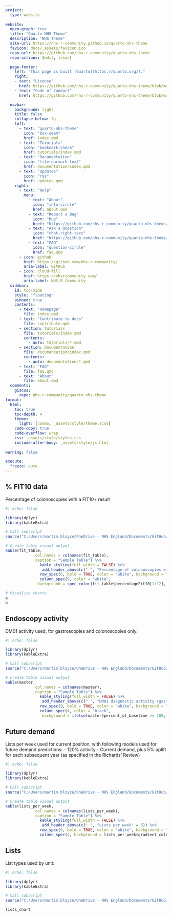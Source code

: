 ---
project:
  type: website
    
website:
  open-graph: true
  title: "Quarto NHS Theme"
  description: "NHS Theme"
  site-url: https://nhs-r-community.github.io/quarto-nhs-theme
  favicon: docs/_assets/favicon.ico
  repo-url: https://github.com/nhs-r-community/quarto-nhs-theme
  repo-actions: [edit, issue]

  page-footer:
    left: "This page is built [Quarto](https://quarto.org/)."
    right:
    - text: "License"
      href: https://github.com/nhs-r-community/quarto-nhs-theme/blob/main/LICENCE
    - text: "Code of Conduct"
      href: https://github.com/nhs-r-community/quarto-nhs-theme/blob/main/CODE_OF_CONDUCT.md

  navbar:
    background: light
    title: false
    collapse-below: lg
    left:
      - text: "quarto-nhs-theme"
        icon: "box-seam"
        href: index.qmd
      - text: "Tutorials"
        icon: "bookmark-check"
        href: tutorials/index.qmd
      - text: "Documentation"
        icon: "file-earmark-text"
        href: documentation/index.qmd
      - text: "Updates"
        icon: "rss"
        href: updates.qmd
    right:
      - text: "Help"
        menu:
          - text: "About"
            icon: "info-circle"
            href: about.qmd
          - text: "Report a Bug"
            icon: "bug"
            href: "https://github.com/nhs-r-community/quarto-nhs-theme/issues"
          - text: "Ask a Question"
            icon: "chat-right-text"
            href: "https://github.com/nhs-r-community/quarto-nhs-theme/discussions"
          - text: "FAQ"
            icon: "question-circle"
            href: faq.qmd
      - icon: github
        href: https://github.com/nhs-r-community/
        aria-label: GitHub
      - icon: cloud-fill
        href: https://nhsrcommunity.com/
        aria-label: NHS-R Community
  sidebar:
    id: toc-side
    style: "floating"
    pinned: true
    contents:
      - text: "Homepage" 
        file: index.qmd
      - text: "Contribute to docs"
        file: contribute.qmd
      - section: Tutorials
        file: tutorials/index.qmd
        contents: 
          - auto: tutorials/*.qmd
      - section: Documentation
        file: documentation/index.qmd
        contents: 
          - auto: documentation/*.qmd
      - text: "FAQ"
        file: faq.qmd
      - text: "About"
        file: about.qmd
  comments:
    giscus:
      repo: nhs-r-community/quarto-nhs-theme
format:
  html:
    toc: true
    toc-depth: 4
    theme:
      light: [cosmo, _assets/style/theme.scss]
    code-copy: true
    code-overflow: wrap
    css: _assets/style/styles.css
    include-after-body: _assets/style/js.html
    
warning: false

execute:
  freeze: auto
---

## % FIT10 data

Percentage of colonoscopies with a FIT10+ result

```{r}
#| echo: false

library(dplyr)
library(kableExtra)

# Call subscript
source("C:/Users/martin.bloyce/OneDrive - NHS England/Documents/GitHub/diagnostics_endoscopy_stocktake/endoscopy_fit.R")

# Create table visual output
kable(fit_table,
             col.names = colnames(fit_table),
             caption = "Sample Table") %>%
               kable_styling(full_width = FALSE) %>%
                add_header_above(c(" ", "Percentage of colonoscopies with a FIT10+ result" = 8)) %>%
               row_spec(0, bold = TRUE, color = "white", background = "gray") %>%
               column_spec(9, color = "white",
              background = spec_color(fit_table$percentageFit10[1:12], begin = 0.9, end = 0.4, option = 'H'))

# Visualise charts
a
b

```

## Endoscopy activity

DM01 activity used, for gastroscopies and colonoscopies only.

```{r}
#| echo: false

library(dplyr)
library(kableExtra)

# Call subscript
source("C:/Users/martin.bloyce/OneDrive - NHS England/Documents/GitHub/diagnostics_endoscopy_stocktake/endoscopy_activity.R")

# Create table visual output
kable(master,
             col.names = colnames(master),
             caption = "Sample Table") %>%
               kable_styling(full_width = FALSE) %>%
                add_header_above(c(" ", "DM01 diagnostic activity (gastroscopies and colonoscopies only)" = 3)) %>%
               row_spec(0, bold = TRUE, color = "white", background = "gray") %>%
               column_spec(4, color = "black",
                background = ifelse(master$percent_of_baseline >= 100, "green", ifelse(master$percent_of_baseline > 90, "yellow", "red")))


```

## Future demand

Lists per week used for current position, with following models used for future demand predictions: - 120% activity - Current demand, plus 5% uplift for each subsequent year (as specified in the Richards' Review)

```{r}
#| echo: false

library(dplyr)
library(kableExtra)

# Call subscript
source("C:/Users/martin.bloyce/OneDrive - NHS England/Documents/GitHub/diagnostics_endoscopy_stocktake/future_demand_modelling.R")

# Create table visual output
kable(lists_per_week,
             col.names = colnames(lists_per_week),
             caption = "Sample Table") %>%
               kable_styling(full_width = FALSE) %>%
                add_header_above(c(" ", "Lists per week" = 6)) %>%
               row_spec(0, bold = TRUE, color = "white", background = "gray") %>%
               column_spec(4, background = lists_per_week$gradient_colour)

```

## Lists

List types used by unit:

```{r}
#| echo: false

library(dplyr)
library(kableExtra)

# Call subscript
source("C:/Users/martin.bloyce/OneDrive - NHS England/Documents/GitHub/diagnostics_endoscopy_stocktake/endoscopy_lists.R")

lists_chart

```

